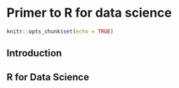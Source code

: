 # Primer to R for data science

```r
knitr::opts_chunk$set(echo = TRUE)
```

## Introduction


## R for Data Science


## 
